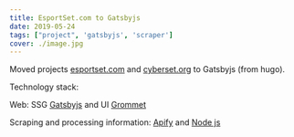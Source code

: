 ```yaml
---
title: EsportSet.com to Gatsbyjs
date: 2019-05-24
tags: ["project", 'gatsbyjs', 'scraper']
cover: ./image.jpg
---
```


Moved projects [esportset.com](https://www.esportset.com) and [cyberset.org](https://www.cyberset.org) to Gatsbyjs (from hugo).

Technology stack:

Web: SSG [Gatsbyjs](https://www.gatsbyjs.org/) and UI [Grommet](https://v2.grommet.io/)

Scraping and processing information: [Apify](https://apify.com/) and [Node js](https://nodejs.org/en/)